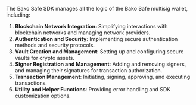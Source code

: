 The Bako Safe SDK manages all the logic of the Bako Safe multisig wallet, including:

1. **Blockchain Network Integration**: Simplifying interactions with blockchain networks and managing network providers.
2. **Authentication and Security**: Implementing secure authentication methods and security protocols.
3. **Vault Creation and Management**: Setting up and configuring secure vaults for crypto assets.
4. **Signer Registration and Management**: Adding and removing signers, and managing their signatures for transaction authorization.
5. **Transaction Management**: Initiating, signing, approving, and executing transactions.
6. **Utility and Helper Functions**: Providing error handling and SDK customization options.
